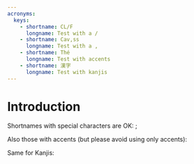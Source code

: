 ```yaml
---
acronyms:
  keys:
    - shortname: CL/F
      longname: Test with a /
    - shortname: Cav,ss
      longname: Test with a ,
    - shortname: Thé
      longname: Test with accents
    - shortname: 漢字
      longname: Test with kanjis
---
```


# Introduction {#intro}

Shortnames with special characters are OK: \acr{CL/F} ; \acr{Cav,ss}

Also those with accents (but please avoid using only accents): \acr{Thé}

Same for Kanjis: \acr{漢字}
